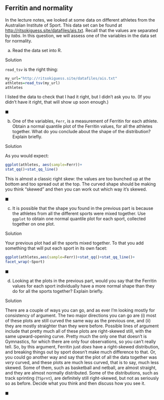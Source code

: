 ## Ferritin and normality



 In the lecture notes, we looked at some
data on different athletes from the Australian Institute of
Sport. This data set can be found at
[http://ritsokiguess.site/datafiles/ais.txt](http://ritsokiguess.site/datafiles/ais.txt). Recall that the
values are separated by *tabs*.  In this question, we will assess
one of the variables in the data set for normality.



(a) Read the data set into R. 
  

Solution


`read_tsv` is the right thing:

```r
my_url="http://ritsokiguess.site/datafiles/ais.txt"
athletes=read_tsv(my_url)
athletes
```       

I listed the data to check that I had it right, but I didn't ask you
to. (If you didn't have it right, that will show up soon enough.)
  
$\blacksquare$

(b) One of the variables, `Ferr`, is a measurement of
Ferritin for each athlete. Obtain a normal quantile plot of the
Ferritin values, for all the athletes together. What do you
conclude about the shape of the distribution? Explain briefly.
  

Solution


As you would expect:

```r
ggplot(athletes, aes(sample=Ferr))+
stat_qq()+stat_qq_line()
``` 

This is almost a classic right skew: the values are too bunched up at
the bottom and too spread out at the top. The curved shape should be
making you think "skewed" and then you can work out which way it's
skewed. 
  
$\blacksquare$

(c) It is possible that the shape you found in the previous
part is because the athletes from all the different sports were
mixed together. Use `ggplot` to obtain one normal quantile
plot for each sport, collected together on one plot. 
  

Solution


Your previous plot had all the sports mixed together. To that
you add something that will put each sport in its own facet:

```r
ggplot(athletes,aes(sample=Ferr))+stat_qq()+stat_qq_line()+
facet_wrap(~Sport)
``` 
  
$\blacksquare$

(d) Looking at the plots in the previous part, would you say
that the Ferritin values for each sport individually have a more
normal shape than they do for all the sports together? Explain
briefly. 
  

Solution


There are a couple of ways you can go, and as ever I'm looking
mostly for consistency of argument. The two major directions you
can go are (i) most of these plots are still curved the same way
as the previous one, and (ii) they are mostly straighter than
they were before.
Possible lines of argument include that pretty much all of these
plots are right-skewed still, with the same upward-opening
curve. Pretty much the only one that doesn't is Gymnastics, for
which there are only four observations, so you can't really
tell. So, by this argument, Ferritin just *does* have a
right-skewed distribution, and breaking things out by sport
doesn't make much difference to that.
Or, you could go another way and say that the plot of all the
data together was *very* curved, and these plots are much
less curved, that is to say, much less skewed. Some of them,
such as basketball and netball, are almost straight, and they
are almost normally distributed. Some of the distributions, such
as track sprinting (`TSprnt`), are definitely still
right-skewed, but not as seriously so as before.
Decide what you think and then discuss how you see it.
  
$\blacksquare$



